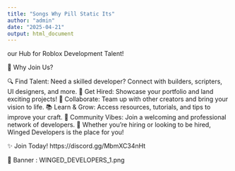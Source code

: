 ```yaml
---
title: "Songs Why Pill Static Its"
author: "admin"
date: "2025-04-21"
output: html_document
---
```


our Hub for Roblox Development Talent!

🌟 Why Join Us?

🔍 Find Talent: Need a skilled developer? Connect with builders, scripters, UI designers, and more.
💼 Get Hired: Showcase your portfolio and land exciting projects!
🤝 Collaborate: Team up with other creators and bring your vision to life.
📚 Learn & Grow: Access resources, tutorials, and tips to improve your craft.
🎉 Community Vibes: Join a welcoming and professional network of developers.
🎯 Whether you're hiring or looking to be hired, Winged Developers is the place for you!

✨ Join Today!
https://discord.gg/MbmXC34nHt

🔗 Banner :
WINGED_DEVELOPERS_1.png